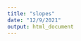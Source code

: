 ```yaml
---
title: "slopes"
date: "12/9/2021"
output: html_document
---
```


```{=html}
<div class="flourish-embed flourish-chart" data-src="visualisation/7245260"><script src="https://public.flourish.studio/resources/embed.js"></script></div>
```



